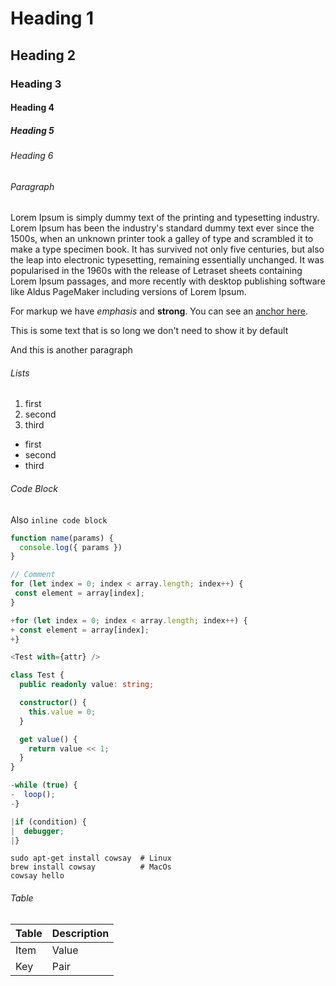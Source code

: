 # Heading 1

## Heading 2

### Heading 3

#### Heading 4

##### Heading 5

###### Heading 6

###### Paragraph

Lorem Ipsum is simply dummy text of the printing and typesetting industry. Lorem Ipsum has been the industry's standard dummy text ever since the 1500s, when an unknown printer took a galley of type and scrambled it to make a type specimen book. It has survived not only five centuries, but also the leap into electronic typesetting, remaining essentially unchanged. It was popularised in the 1960s with the release of Letraset sheets containing Lorem Ipsum passages, and more recently with desktop publishing software like Aldus PageMaker including versions of Lorem Ipsum.

For markup we have _emphasis_ and **strong**. You can see an [anchor here](#heading-1).

<Collapsible title="Collapsible" description="A description that gives an outline of the contents" icon="warning">

This is some text that is so long we don't need to show it by default

And this is another paragraph

</Collapsible>

###### Lists

1. first
2. second
3. third

- first
- second
- third

###### Code Block

Also `inline code block`

```typescript lines
function name(params) {
  console.log({ params })
}

// Comment
for (let index = 0; index < array.length; index++) {
 const element = array[index];
}

+for (let index = 0; index < array.length; index++) {
+ const element = array[index];
+}

<Test with={attr} />

class Test {
  public readonly value: string;

  constructor() {
    this.value = 0;
  }

  get value() {
    return value << 1;
  }
}

-while (true) {
-  loop();
-}

|if (condition) {
|  debugger;
|}
```

```terminal
sudo apt-get install cowsay  # Linux
brew install cowsay          # MacOs
cowsay hello
```

###### Table

| Table | Description |
| ----- | ----------- |
| Item  | Value       |
| Key   | Pair        |

